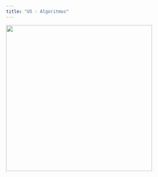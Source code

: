 ```yaml
---
title: "U5 - Algoritmos"
---
```


![](../imgs/trabajo_en_progreso.png){fig-align="center" width="400px"}